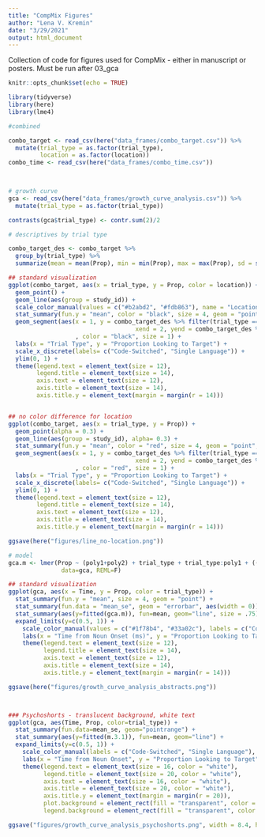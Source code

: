 ```yaml
---
title: "CompMix Figures"
author: "Lena V. Kremin"
date: "3/29/2021"
output: html_document
---
```


Collection of code for figures used for CompMix - either in manuscript or posters. Must be run after 03_gca

```r
knitr::opts_chunk$set(echo = TRUE)

library(tidyverse)
library(here)
library(lme4)
```

```r

#combined

combo_target <- read_csv(here("data_frames/combo_target.csv")) %>% 
  mutate(trial_type = as.factor(trial_type),
         location = as.factor(location))
combo_time <- read_csv(here("data_frames/combo_time.csv"))


  
# growth curve
gca <- read_csv(here("data_frames/growth_curve_analysis.csv")) %>% 
  mutate(trial_type = as.factor(trial_type))

contrasts(gca$trial_type) <- contr.sum(2)/2
```

```r

# descriptives by trial type

combo_target_des <- combo_target %>% 
  group_by(trial_type) %>% 
  summarize(mean = mean(Prop), min = min(Prop), max = max(Prop), sd = sd(Prop))

## standard visualization
ggplot(combo_target, aes(x = trial_type, y = Prop, color = location)) +
  geom_point() +
  geom_line(aes(group = study_id)) +
  scale_color_manual(values = c("#b2abd2", "#fdb863"), name = "Location") +
  stat_summary(fun.y = "mean", color = "black", size = 4, geom = "point", alpha = .9) +
  geom_segment(aes(x = 1, y = combo_target_des %>% filter(trial_type == "Mixed") %>% pull(mean),
                                    xend = 2, yend = combo_target_des %>% filter(trial_type == "Single") %>% pull(mean))
                   , color = "black", size = 1) +
  labs(x = "Trial Type", y = "Proportion Looking to Target") +
  scale_x_discrete(labels= c("Code-Switched", "Single Language")) +
  ylim(0, 1) +
  theme(legend.text = element_text(size = 12),
        legend.title = element_text(size = 14),
        axis.text = element_text(size = 12),
        axis.title = element_text(size = 14),
        axis.title.y = element_text(margin = margin(r = 14)))


## no color difference for location
ggplot(combo_target, aes(x = trial_type, y = Prop)) +
  geom_point(alpha = 0.3) +
  geom_line(aes(group = study_id), alpha= 0.3) +
  stat_summary(fun.y = "mean", color = "red", size = 4, geom = "point", alpha = .9) +
  geom_segment(aes(x = 1, y = combo_target_des %>% filter(trial_type == "Mixed") %>% pull(mean),
                                    xend = 2, yend = combo_target_des %>% filter(trial_type == "Single") %>% pull(mean))
                   , color = "red", size = 1) +
  labs(x = "Trial Type", y = "Proportion Looking to Target") +
  scale_x_discrete(labels= c("Code-Switched", "Single Language")) +
  ylim(0, 1) +
  theme(legend.text = element_text(size = 12),
        legend.title = element_text(size = 14),
        axis.text = element_text(size = 12),
        axis.title = element_text(size = 14),
        axis.title.y = element_text(margin = margin(r = 14)))

ggsave(here("figures/line_no-location.png"))

```



```r

# model 
gca.m <- lmer(Prop ~ (poly1+poly2) + trial_type + trial_type:poly1 + ((poly1+poly2) || study_id), 
               data=gca, REML=F)

## standard visualization
ggplot(gca, aes(x = Time, y = Prop, color = trial_type)) + 
  stat_summary(fun.y = "mean", size = 4, geom = "point") +
  stat_summary(fun.data = "mean_se", geom = "errorbar", aes(width = 0)) + 
  stat_summary(aes(y=fitted(gca.m)), fun=mean, geom="line", size = .75) +
  expand_limits(y=c(0.5, 1)) +
    scale_color_manual(values = c("#1f78b4", "#33a02c"), labels = c("Code-Switched", "Single-Language"), name = "Trial Type") +
    labs(x = "Time from Noun Onset (ms)", y = "Proportion Looking to Target")  +
    theme(legend.text = element_text(size = 12),
          legend.title = element_text(size = 14),
          axis.text = element_text(size = 12),
          axis.title = element_text(size = 14),
          axis.title.y = element_text(margin = margin(r = 14)))

ggsave(here("figures/growth_curve_analysis_abstracts.png"))



### Psychoshorts - translucent background, white text
ggplot(gca, aes(Time, Prop, color=trial_type)) + 
  stat_summary(fun.data=mean_se, geom="pointrange") + 
  stat_summary(aes(y=fitted(m.3.1)), fun=mean, geom="line") +
  expand_limits(y=c(0.5, 1)) +
    scale_color_manual(labels = c("Code-Switched", "Single Language"), values = c("#ea4276", "#47c7d1"), name = "Trial Type") +
    labs(x = "Time from Noun Onset", y = "Proportion Looking to Target")  +
    theme(legend.text = element_text(size = 16, color = "white"),
          legend.title = element_text(size = 20, color = "white"),
          axis.text = element_text(size = 16, color = "white"),
          axis.title = element_text(size = 20, color = "white"),
          axis.title.y = element_text(margin = margin(r = 20)),
          plot.background = element_rect(fill = "transparent", color = NA),
          legend.background = element_rect(fill = "transparent", color = NA))

ggsave("figures/growth_curve_analysis_psychoshorts.png", width = 8.4, height = 6.9, dpi = 500, bg = "transparent")



```

